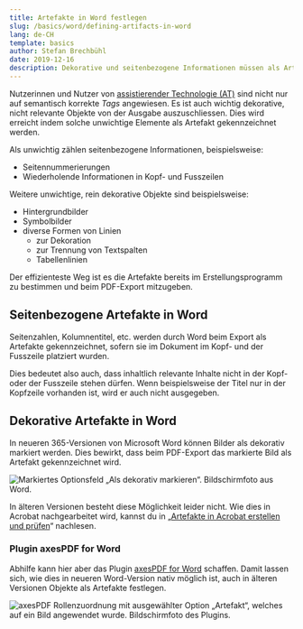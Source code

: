 ```yaml
---
title: Artefakte in Word festlegen
slug: /basics/word/defining-artifacts-in-word
lang: de-CH
template: basics
author: Stefan Brechbühl
date: 2019-12-16
description: Dekorative und seitenbezogene Informationen müssen als Artefakt gekennzeichnet werden damit sie von assistierender Technologie ignoriert werden. Artefakte können bereits in Word definiert und ins PDF übertragen werden.
---
```

Nutzerinnen und Nutzer von [assistierender Technologie (AT)](https://accessible-pdf.info/de/glossar/#assistive-technologie) sind nicht nur auf semantisch korrekte *Tags* angewiesen. Es ist auch wichtig dekorative, nicht relevante Objekte von der Ausgabe auszuschliessen. Dies wird erreicht indem solche unwichtige Elemente als Artefakt gekennzeichnet werden.

Als unwichtig zählen seitenbezogene Informationen, beispielsweise:

- Seitennummerierungen
- Wiederholende Informationen in Kopf- und Fusszeilen

Weitere unwichtige, rein dekorative Objekte sind beispielsweise:

- Hintergrundbilder
- Symbolbilder
- diverse Formen von Linien 
	- zur Dekoration
	- zur Trennung von Textspalten 
	- Tabellenlinien

Der effizienteste Weg ist es die Artefakte bereits im Erstellungsprogramm zu bestimmen und beim PDF-Export mitzugeben.

## Seitenbezogene Artefakte in Word

Seitenzahlen, Kolumnentitel, etc. werden durch Word beim Export als Artefakte gekennzeichnet, sofern sie im Dokument im Kopf- und der Fusszeile platziert wurden.

Dies bedeutet also auch, dass inhaltlich relevante Inhalte nicht in der Kopf- oder der Fusszeile stehen dürfen. Wenn beispielsweise der Titel nur in der Kopfzeile vorhanden ist, wird er auch nicht ausgegeben.

## Dekorative Artefakte in Word

In neueren 365-Versionen von Microsoft Word können Bilder als dekorativ markiert werden. Dies bewirkt, dass beim PDF-Export das markierte Bild als Artefakt gekennzeichnet wird.

![Markiertes Optionsfeld „Als dekorativ markieren“. Bildschirmfoto aus Word.](https://accessible-pdf.info/content/uploads/word-als-dekorativ-markieren.png)

In älteren Versionen besteht diese Möglichkeit leider nicht. Wie dies in Acrobat nachgearbeitet wird, kannst du in „[Artefakte in Acrobat erstellen und prüfen](https://accessible-pdf.info/de/artefakte-in-acrobat-erstellen-und-pruefen)“ nachlesen.

### Plugin axesPDF for Word

Abhilfe kann hier aber das Plugin [axesPDF for Word](https://www.axes4.com/axespdf-for-word-ueberblick.html) schaffen. Damit lassen sich, wie dies in neueren Word-Version nativ möglich ist, auch in älteren Versionen Objekte als Artefakte festlegen.

![axesPDF Rollenzuordnung mit ausgewählter Option „Artefakt“, welches auf ein Bild angewendet wurde. Bildschirmfoto des Plugins.](https://accessible-pdf.info/content/uploads/axespdf-artefakt.png)